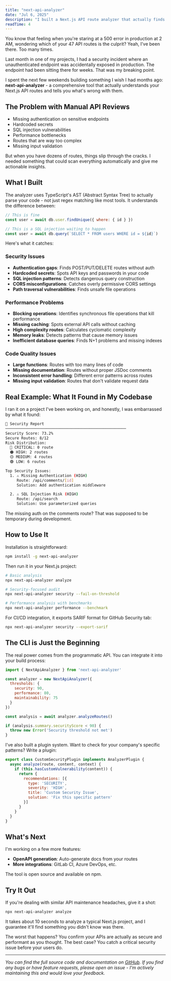 ```yaml
---
title: "next-api-analyzer"
date: "Jul 6, 2025"
description: "I built a Next.js API route analyzer that actually finds real problems"
readTime: 4
---
```


You know that feeling when you're staring at a 500 error in production at 2 AM, wondering which of your 47 API routes is the culprit? Yeah, I've been there. Too many times.

Last month in one of my projects, I had a security incident where an unauthenticated endpoint was accidentally exposed in production. The endpoint had been sitting there for weeks. That was my breaking point.

I spent the next few weekends building something I wish I had months ago: **next-api-analyzer** - a comprehensive tool that actually understands your Next.js API routes and tells you what's wrong with them.

## The Problem with Manual API Reviews

- Missing authentication on sensitive endpoints
- Hardcoded secrets
- SQL injection vulnerabilities
- Performance bottlenecks
- Routes that are way too complex
- Missing input validation

But when you have dozens of routes, things slip through the cracks. I needed something that could scan everything automatically and give me actionable insights.

## What I Built

The analyzer uses TypeScript's AST (Abstract Syntax Tree) to actually parse your code - not just regex matching like most tools. It understands the difference between:

```js
// This is fine
const user = await db.user.findUnique({ where: { id } })

// This is a SQL injection waiting to happen
const user = await db.query(`SELECT * FROM users WHERE id = ${id}`)
```

Here's what it catches:

### Security Issues

- **Authentication gaps**: Finds POST/PUT/DELETE routes without auth
- **Hardcoded secrets**: Spots API keys and passwords in your code
- **SQL injection patterns**: Detects dangerous query construction
- **CORS misconfigurations**: Catches overly permissive CORS settings
- **Path traversal vulnerabilities**: Finds unsafe file operations

### Performance Problems

- **Blocking operations**: Identifies synchronous file operations that kill performance
- **Missing caching**: Spots external API calls without caching
- **High complexity routes**: Calculates cyclomatic complexity
- **Memory leaks**: Detects patterns that cause memory issues
- **Inefficient database queries**: Finds N+1 problems and missing indexes

### Code Quality Issues

- **Large functions**: Routes with too many lines of code
- **Missing documentation**: Routes without proper JSDoc comments
- **Inconsistent error handling**: Different error patterns across routes
- **Missing input validation**: Routes that don't validate request data

## Real Example: What It Found in My Codebase

I ran it on a project I've been working on, and honestly, I was embarrassed by what it found:

```sh
🔐 Security Report
─────────────────────────────────────────────────────
Security Score: 73.2%
Secure Routes: 8/12
Risk Distribution:
  🔴 CRITICAL: 0 route
  🟠 HIGH: 2 routes  
  🟡 MEDIUM: 4 routes
  🟢 LOW: 6 routes

Top Security Issues:
  1. ⚠️ Missing Authentication (HIGH)
     Route: /api/comments/[id]
     Solution: Add authentication middleware

  2. ⚠️ SQL Injection Risk (HIGH)
     Route: /api/search
     Solution: Use parameterized queries
```

The missing auth on the comments route? That was supposed to be temporary during development.

## How to Use It

Installation is straightforward:

```sh
npm install -g next-api-analyzer
```

Then run it in your Next.js project:

```sh
# Basic analysis
npx next-api-analyzer analyze

# Security-focused audit
npx next-api-analyzer security --fail-on-threshold

# Performance analysis with benchmarks
npx next-api-analyzer performance --benchmark
```

For CI/CD integration, it exports SARIF format for GitHub Security tab:

```sh
npx next-api-analyzer security --export-sarif
```

## The CLI is Just the Beginning

The real power comes from the programmatic API. You can integrate it into your build process:

```js
import { NextApiAnalyzer } from 'next-api-analyzer'

const analyzer = new NextApiAnalyzer({
  thresholds: {
    security: 90,
    performance: 80,
    maintainability: 75
  }
})

const analysis = await analyzer.analyzeRoutes()

if (analysis.summary.securityScore < 90) {
  throw new Error('Security threshold not met')
}
```

I've also built a plugin system. Want to check for your company's specific patterns? Write a plugin:

```js
export class CustomSecurityPlugin implements AnalyzerPlugin {
  async analyze(route, content, context) {
    if (this.hasCustomVulnerability(content)) {
      return {
        recommendations: [{
          type: 'SECURITY',
          severity: 'HIGH',
          title: 'Custom Security Issue',
          solution: 'Fix this specific pattern'
        }]
      }
    }
  }
}
```

## What's Next

I'm working on a few more features:

- **OpenAPI generation**: Auto-generate docs from your routes
- **More integrations**: GitLab CI, Azure DevOps, etc.

The tool is open source and available on npm.

## Try It Out

If you're dealing with similar API maintenance headaches, give it a shot:

```sh
npx next-api-analyzer analyze
```

It takes about 10 seconds to analyze a typical Next.js project, and I guarantee it'll find something you didn't know was there.

The worst that happens? You confirm your APIs are actually as secure and performant as you thought. The best case? You catch a critical security issue before your users do.

---

*You can find the full source code and documentation on [GitHub](https://github.com/pranshu05/next-api-analyzer). If you find any bugs or have feature requests, please open an issue - I'm actively maintaining this and would love your feedback.*